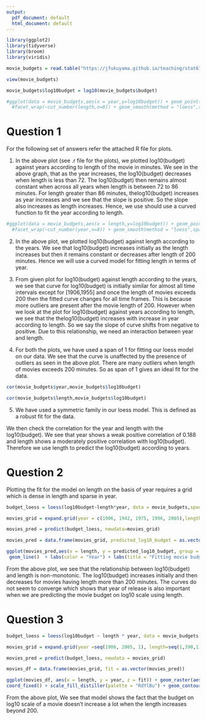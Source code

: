 ---
output:
  pdf_document: default
  html_document: default
---
```{r}
library(ggplot2)
library(tidyverse)
library(broom)
library(viridis)
```


```{r}
movie_budgets = read.table("https://jfukuyama.github.io/teaching/stat670/assignments/movie_budgets.txt",header = TRUE)
```

```{r}
view(movie_budgets)
```

```{r}
movie_budgets$log10budget = log10(movie_budgets$budget)
```


```{r}
#ggplot(data = movie_budgets,aes(x = year,y=log10budget)) + geom_point() +
  #facet_wrap(~cut_number(length,n=8)) + geom_smooth(method = "loess",span=1,method.args = list(degree=1,family="symmetric")) + ggtitle("Checking for relationship between log10(budget) and year depending on length",subtitle = "(Span=1, Degree=1,Family=Symmetric)") + ylab("Movie Budget on log10 scale") + xlab("Years")

```
# Question 1

For the following set of answers refer the attached R file for plots.


1. In the above plot (see .r file for the plots), we plotted log10(budget) against years according to length of the movie in minutes. We see in the above graph, that as the year increases, the log10(budget) decreases when length is less than 72. The log10(budget) then remains almost constant when across all years when length is between 72 to 86 minutes. For length greater than 86 minutes, thelog10(budget) increases as year increases and we see that the slope is positive. So the slope also increases as length increases. Hence, we use should use a curved function to fit the year according to length.


```{r}
#ggplot(data = movie_budgets,aes(x = length,y=log10budget)) + geom_point() +
  #facet_wrap(~cut_number(year,n=8)) + geom_smooth(method = "loess",span=1,method.args = list(degree=1,family="symmetric")) + ggtitle("Checking for relationship between log10(budget) and length depending on year",subtitle = "(Span=1, Degree=1,Family=Symmetric)") + ylab("Movie Budget on log10 scale") + xlab("Length (in minutes)")
```



2. In the above plot, we plotted log10(budget) against length according to the years. We see that log10(budget) increases initially as the length increases but then it remains constant or decreases after length of 200 minutes. Hence we will use a curved model for fitting length in terms of year.



3. From given plot for log10(budget) against length according to the years, we see that curve for log10(budget) is initially similar for almost all time intervals except for [1906,1955] and once the length of movies exceeds 200 then the fitted curve changes for all time frames. This is because more outliers are present after the movie length of 200. However when we look at the plot for log10(budget) against years according to length, we see that the thelog10(budget) increases with increase in year according to length. So we say the slope of curve shifts from negative to positive. Due to this relationship, we need an interaction between year and length.



4. For both the plots, we have used a span of 1 for fitting our loess model on our data. We see that the curve is unaffected by the presence of outliers as seen in the above plot. There are many outliers when length of movies exceeds 200 minutes. So as span of 1 gives an ideal fit for the data.




```{r}
cor(movie_budgets$year,movie_budgets$log10budget)
```
```{r}
cor(movie_budgets$length,movie_budgets$log10budget)
```

5. We have used a symmetric family in our loess model. This is defined as a robust fit for the data. 

We then check the correlation for the year and length with the log10(budget). We see that year shows a weak positive correlation of 0.188 and length shows a moderately positive correlation with log10(budget).
Therefore we use length to predict the log10(budget) according to years.



# Question 2
Plotting the fit for the model on length on the basis of year requires a grid which is dense in length and sparse in year.

```{r}
budget_loess = loess(log10budget~length*year, data = movie_budgets,span=1, degree = 1, family = "symmetric")

movies_grid = expand.grid(year = c(1906, 1942, 1975, 1996, 2005),length=seq(1,390,1))

movies_pred = predict(budget_loess, newdata=movies_grid)

movies_pred = data.frame(movies_grid, predicted_log10_budget = as.vector(movies_pred))

ggplot(movies_pred,aes(x = length, y = predicted_log10_budget, group = year, color = factor(year))) +
 geom_line()  + labs(color = "Year") + labs(title = "Fitting movie budget against length according to year", subtitle = "Loess model with Degree = 1, Span = 1 and Family = 'Symmetric'  ") + xlab("Length (in minutes)") + ylab("Predicted Movie Budget on log10 scale")
```
From the above plot, we see that the relationship between log10(budget) and length is non-monotonic. The log10(budget) increases initially and then decreases for movies having length more than 200 minutes. The curves do not seem to converge which shows that year of release is also important when we are predicting the movie budget on log10 scale using length.



# Question 3
```{r}
budget_loess = loess(log10budget ~ length * year, data = movie_budgets, span = 1, degree = 1, family = "symmetric")

movies_grid = expand.grid(year =seq(1906, 2005, 1), length=seq(1,390,1))

movies_pred = predict(budget_loess, newdata = movies_grid)

movies_df = data.frame(movies_grid, fit = as.vector(movies_pred))

ggplot(movies_df, aes(x = length, y = year, z = fit)) + geom_raster(aes(fill = fit)) +
coord_fixed() + scale_fill_distiller(palette = "RdYlBu") + geom_contour() + labs(title = "Raster and contour plot of fitting model for length against year", subtitle = "Loess model with Degree = 1, Span = 1 and Family = 'Symmetric") + xlab("Length (in minutes)") + ylab("Year")
```


From the above plot, We see that model shows the fact that the budget on log10 scale of a movie doesn't increase a lot when the length increases beyond 200.
